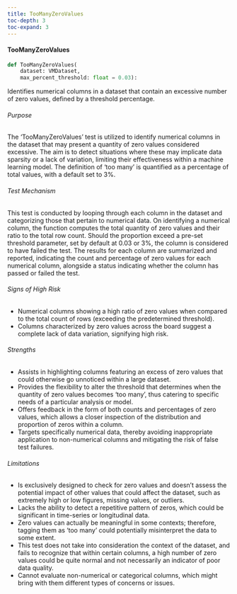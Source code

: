 ```yaml
---
title: TooManyZeroValues
toc-depth: 3
toc-expand: 3
---
```







#### TooManyZeroValues

```python
def TooManyZeroValues(
    dataset: VMDataset,
    max_percent_threshold: float = 0.03):
```

Identifies numerical columns in a dataset that contain an excessive number of zero values, defined by a threshold
percentage.

###### Purpose

The 'TooManyZeroValues' test is utilized to identify numerical columns in the dataset that may present a quantity
of zero values considered excessive. The aim is to detect situations where these may implicate data sparsity or a
lack of variation, limiting their effectiveness within a machine learning model. The definition of 'too many' is
quantified as a percentage of total values, with a default set to 3%.

###### Test Mechanism

This test is conducted by looping through each column in the dataset and categorizing those that pertain to
numerical data. On identifying a numerical column, the function computes the total quantity of zero values and
their ratio to the total row count. Should the proportion exceed a pre-set threshold parameter, set by default at
0.03 or 3%, the column is considered to have failed the test. The results for each column are summarized and
reported, indicating the count and percentage of zero values for each numerical column, alongside a status
indicating whether the column has passed or failed the test.

###### Signs of High Risk

- Numerical columns showing a high ratio of zero values when compared to the total count of rows (exceeding the
predetermined threshold).
- Columns characterized by zero values across the board suggest a complete lack of data variation, signifying high
risk.

###### Strengths

- Assists in highlighting columns featuring an excess of zero values that could otherwise go unnoticed within a
large dataset.
- Provides the flexibility to alter the threshold that determines when the quantity of zero values becomes 'too
many', thus catering to specific needs of a particular analysis or model.
- Offers feedback in the form of both counts and percentages of zero values, which allows a closer inspection of
the distribution and proportion of zeros within a column.
- Targets specifically numerical data, thereby avoiding inappropriate application to non-numerical columns and
mitigating the risk of false test failures.

###### Limitations

- Is exclusively designed to check for zero values and doesn’t assess the potential impact of other values that
could affect the dataset, such as extremely high or low figures, missing values, or outliers.
- Lacks the ability to detect a repetitive pattern of zeros, which could be significant in time-series or
longitudinal data.
- Zero values can actually be meaningful in some contexts; therefore, tagging them as 'too many' could potentially
misinterpret the data to some extent.
- This test does not take into consideration the context of the dataset, and fails to recognize that within certain
columns, a high number of zero values could be quite normal and not necessarily an indicator of poor data quality.
- Cannot evaluate non-numerical or categorical columns, which might bring with them different types of concerns or
issues.




 